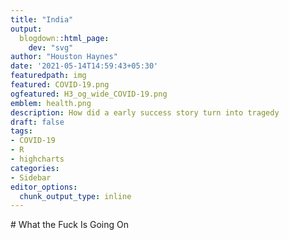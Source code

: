 ```yaml
---
title: "India"
output:
  blogdown::html_page:
    dev: "svg"
author: "Houston Haynes"
date: '2021-05-14T14:59:43+05:30'
featuredpath: img
featured: COVID-19.png
ogfeatured: H3_og_wide_COVID-19.png
emblem: health.png
description: How did a early success story turn into tragedy
draft: false
tags:
- COVID-19
- R
- highcharts
categories: 
- Sidebar
editor_options: 
  chunk_output_type: inline
---
```

 # What the Fuck Is Going On